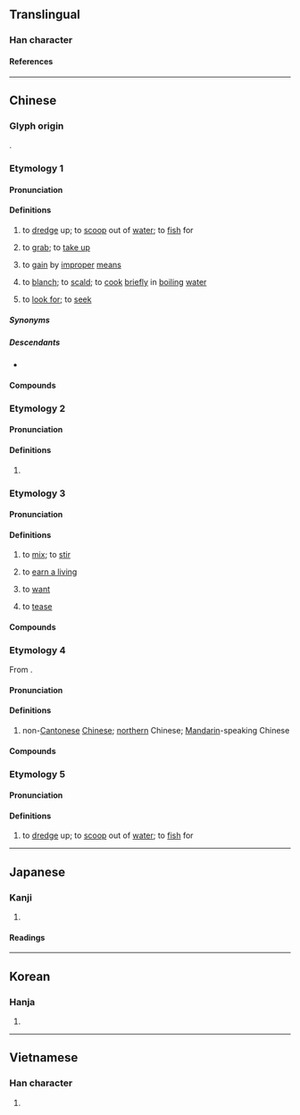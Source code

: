 {{also|捞}}
{{character info}}
==Translingual==
{{Han simplified forms|撈|𢭐|捞|ex=y}}

===Han character===
{{Han char|rn=64|rad=手|as=12|sn=15|four=59027|canj=QFFS|ids=⿰扌勞}}

====References====
{{Han ref|kx=0453.230|dkj=12679|dj=0803.060|hdz=31963.020|uh=6488}}

----

==Chinese==

===Glyph origin===
{{Han etym}}
{{Han compound|手|勞|c1=s|c2=p|alt1=扌|t1=hand|ls=psc}}.

===Etymology 1===
{{zh-forms|s=捞|alt=𠔠-“to blanch”}}
{{rfe|zh}}

====Pronunciation====
{{zh-pron
|m=lāo
|m-s=nao1
|dg=
|c=laau4,laau1,lou4,lou1
|c_note=laau4 - common; laau1 - common variant; lou4 - uncommon literary variant; lou1 - rare variant in {{zh-l|*撈本}}
|c-t=leu3
|g=lau1
|h=pfs=lèu;gd=lêu2/lau1
|h_note=Meixian: lêu2 - “to scoop up”; lau1 - “to gain by improper means”
|j=lau1
|mb=láu/lāu
|mb_note=láu - “to scoop up”; lāu - “to look for”
|md=lău/lô̤/lò̤
|md_note=lău - “to scoop up; to gain by improper means”; lô̤ - “to scoop up”; lò̤ - “to blanch”
|mn=xm,zz,tw:lô/qz:lô͘
|mn-t=liao5/liou5/lao5/lao1
|mn-t_note=liao5/liou5 - vernacular; lao5 - literary; lao1 - variant
|w=1'lau
|x=lau1
|mc=y
|oc=y
|ma=Zh-lao.ogg
|cat=v
}}

====Definitions====
{{zh-hanzi}}

# to [[dredge]] up; to [[scoop]] out of [[water]]; to [[fish]] for
#: {{zh-x|把 金魚 撈 出來|to '''scoop''' a goldfish out}}
# {{lb|zh|dialectal}} to [[grab]]; to [[take up]]
# {{lb|zh|figurative}} to [[gain]] by [[improper]] [[means]]
# {{lb|zh|Min Dong}} to [[blanch]]; to [[scald]]; to [[cook]] [[briefly]] in [[boiling]] [[water]]
# {{lb|zh|Min Bei}} to [[look for]]; to [[seek]]

=====Synonyms=====
{{zh-dial|找}}

=====Descendants=====
* {{desc|bor=1|za|lauz}}

====Compounds====
{{zh-der|捕撈|大海撈針|撈麵|水中撈月|打撈|大撈一票|大撈一筆|撈取|河撈|撈一票|海底撈月|撈菱|撈稻草|撈油水|撈毛的|撈摸|漁撈|撈金|撈梢|撈錢|撈本|撈過界|撈一把|洋撈|水底撈月|撈鈴|打淨撈乾|撈起嘴巴|海中撈月|撈捕|撈嘴|海底撈針|撈兒|水底撈針|東海撈針|東撈西摸|打鳳撈龍|七撈八攘|撈凌|撈採|撈摝|撈撈搭搭|撈攏|撈攘|撈漉|撈籠|撈繒|撈龍|撿洋撈|攬撈|混水撈魚}}

===Etymology 2===
{{zh-forms|s=捞}}

====Pronunciation====
{{zh-pron
|m=láo
|cat=
}}

====Definitions====
{{zh-hanzi}}

# {{zh-used|撈什子|dot=,}} {{zh-alt-form|勞什子|nocap=1}}

===Etymology 3===
{{zh-forms|s=捞|alt=攎}}
{{rfe|zh}}

====Pronunciation====
{{zh-pron
|c=lou1
|c-t=lau1
|cat=v
}}

====Definitions====
{{zh-hanzi}}

# {{lb|zh|Cantonese}} to [[mix]]; to [[stir]]
# {{lb|zh|Cantonese}} to [[earn a living]]
# {{lb|zh|Cantonese}} to [[want]]
# {{lb|zh|Cantonese}} to [[tease]]

====Compounds====
{{zh-der|撈麵|依撈七|撈亂|秘撈|撈檬|撈起|撈家|撈雞|同撈同煲|唔撈|撈偏|撈偏門|魚翅撈飯|撈世界|豉油撈飯|撈得掂|撈唔掂|撈飯|識撈|電視汁撈飯|大撈家|撈嘢|撈得埋|撈唔埋|撈唔起|撈過界|𢯎撈|白撈|撈女|撈靜水|撈低|撈仔|撈雞|撈頭|撈頭水|撈賭|撈到化|撈到衰|撈到霉|撈到正|撈水蟹|撈水尾|撈生意|撈應|撈長錢|撈鬆|撈耷|撈滑|撈飯貓都唔食|撈汁}}

===Etymology 4===
{{zh-forms|s=捞}}
From {{zh-l|*撈鬆}}.

====Pronunciation====
{{zh-pron
|c=laau1
|cat=a
}}

====Definitions====
{{zh-hanzi}}

# {{lb|zh|Cantonese|pejorative}} non-[[Cantonese]] [[Chinese]]; [[northern]] Chinese; [[Mandarin]]-speaking Chinese

====Compounds====
{{zh-der|撈鬆|撈婆|撈妹|撈仔|撈頭|撈佬}}

===Etymology 5===
{{zh-forms|s=捞|alt=葫,⿰布瓜}}
{{rfe|zh}}

====Pronunciation====
{{zh-pron
|mn=hô͘
|cat=v
}}

====Definitions====
{{zh-hanzi}}

# {{lb|zh|Hokkien}} to [[dredge]] up; to [[scoop]] out of [[water]]; to [[fish]] for

{{zh-cat|Elementary}}

----

==Japanese==
{{ja-kanji forms|𢭐|撈}}

===Kanji===
{{ja-kanji|grade=|rs=手12|shin=𢭐}}

# {{rfdef|ja|sort=手12}}

====Readings====
{{ja-readings
|goon=ろう<らう
|kanon=ろう<らう
|kanyoon=りょう
|kun=と-る, すくいあげ
}}

----

==Korean==

===Hanja===
{{ko-hanja|hangeul=[[로]]>[[노]]|eumhun=|rv=ro>no|mr=ro>no|y=lo>no}}

# {{rfdef|ko|sort=手12}}

----

==Vietnamese==

===Han character===
{{vi-readings|rs=手12|reading=[[lau]], [[lao]], [[lạo]], [[trau]]}}

# {{rfdef|vi|sort=手12}}